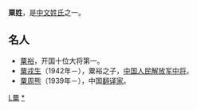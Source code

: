 {{not|栗姓}}
{{Multiple issues|
{{Missing information|1=起源|time=2021-02-03T09:43:00+00:00}}
{{Unreferenced|time=2021-02-03T09:43:00+00:00}}
}}
'''粟姓'''，是[[中文姓氏|中文姓氏]]之一。

== 名人 ==
* [[粟裕|粟裕]]，开国十位大将第一。
* [[粟戎生|粟戎生]]（1942年－），粟裕之子，[[中国人民解放军中将|中国人民解放军中将]]。
* [[粟周熊|粟周熊]]（1939年－），中国[[翻译家|翻译家]]。

[[Category:漢姓|L粟]]
[[Category:粟姓|*]]